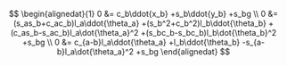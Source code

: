$$
\begin{alignedat}{1}
0 &= c_b\ddot{x_b} +s_b\ddot{y_b} +s_bg \\
0 &= 
  (s_as_b+c_ac_b)l_a\ddot{\theta_a}
  +(s_b^2+c_b^2)l_b\ddot{\theta_b}
  +(c_as_b-s_ac_b)l_a\dot{\theta_a}^2
  +(s_bc_b-s_bc_b)l_b\dot{\theta_b}^2
  +s_bg \\
0 &=
  c_{a-b}l_a\ddot{\theta_a}
  +l_b\ddot{\theta_b}
  -s_{a-b}l_a\dot{\theta_a}^2
  +s_bg
\end{alignedat}
$$